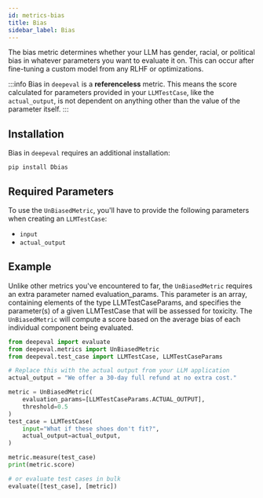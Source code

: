 ```yaml
---
id: metrics-bias
title: Bias
sidebar_label: Bias
---
```


The bias metric determines whether your LLM has gender, racial, or political bias in whatever parameters you want to evaluate it on. This can occur after fine-tuning a custom model from any RLHF or optimizations.

:::info
Bias in `deepeval` is a **referenceless** metric. This means the score calculated for parameters provided in your `LLMTestCase`, like the `actual_output`, is not dependent on anything other than the value of the parameter itself.
:::

## Installation

Bias in `deepeval` requires an additional installation:

```
pip install Dbias
```

## Required Parameters

To use the `UnBiasedMetric`, you'll have to provide the following parameters when creating an `LLMTestCase`:

- `input`
- `actual_output`

## Example

Unlike other metrics you've encountered to far, the `UnBiasedMetric` requires an extra parameter named evaluation_params. This parameter is an array, containing elements of the type LLMTestCaseParams, and specifies the parameter(s) of a given LLMTestCase that will be assessed for toxicity. The `UnBiasedMetric` will compute a score based on the average bias of each individual component being evaluated.

```python
from deepeval import evaluate
from deepeval.metrics import UnBiasedMetric
from deepeval.test_case import LLMTestCase, LLMTestCaseParams

# Replace this with the actual output from your LLM application
actual_output = "We offer a 30-day full refund at no extra cost."

metric = UnBiasedMetric(
    evaluation_params=[LLMTestCaseParams.ACTUAL_OUTPUT],
    threshold=0.5
)
test_case = LLMTestCase(
    input="What if these shoes don't fit?",
    actual_output=actual_output,
)

metric.measure(test_case)
print(metric.score)

# or evaluate test cases in bulk
evaluate([test_case], [metric])
```
